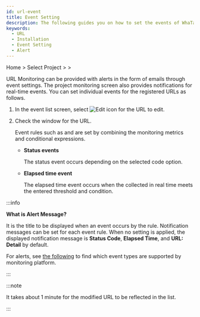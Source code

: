 ```yaml
---
id: url-event
title: Event Setting
description: The following guides you on how to set the events of WhaTap URL Monitoring service.
keywords:
  - URL
  - Installation
  - Event Setting
  - Alert
---
```


Home > Select Project > <Cmdname sid="side_event" className="uitext" /> > <Cmdname sid="side_eventSetting" className="uitext" />

URL Monitoring can be provided with alerts in the form of emails through event settings. The project monitoring screen also provides notifications for real-time events. You can set individual events for the registered URLs as follows. 

1. In the event list screen, select ![Edit icon](/img/ico-edit.svg) <Cmdname sid="edit" className="uitext" /> for the URL to edit.

   <ImgLang img='url-event.png' desc='Event lists' />

2. Check the <Cmdname sid="edit_alert_setting" className="uitext" /> window for the URL. 

   <ImgLang img='url-event-mod.png' desc='URL event setting window' />

   Event rules such as <Cmdname sid="status" className="uitext" /> and <Cmdname sid="elapsed" className="uitext" /> are set by combining the monitoring metrics and conditional expressions.

   - **Status events**

     The status event occurs depending on the selected <Cmdname sid="status" className="uitext" /> code option.

     <ImgLang img='alert_status.png' desc='Status events' />

   - **Elapsed time event**

     The elapsed time event occurs when the <Cmdname sid="elapsed" className="uitext" /> collected in real time meets the entered threshold and condition.

     <ImgLang img='alert_elapsed.png' desc='Elapsed time event' />

:::info

**What is Alert Message?**

It is the title to be displayed when an event occurs by the rule. Notification messages can be set for each event rule. When no setting is applied, the displayed notification message is **Status Code**, **Elapsed Time**, and **URL: Detail** by default.

For alerts, see [the following](../support-env#support-notice) to find which event types are supported by monitoring platform.

:::

:::note

It takes about 1 minute for the modified URL to be reflected in the list.

:::
